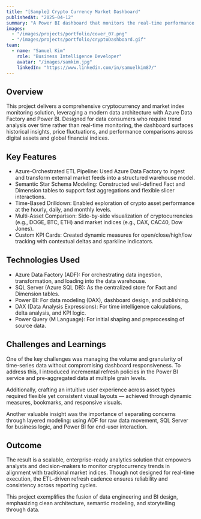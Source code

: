 ```yaml
---
title: "[Sample] Crypto Currency Market Dashboard"
publishedAt: "2025-04-12"
summary: "A Power BI dashboard that monitors the real-time performance of multiple cryptocurrencies and global market indices with historical price trends."
images:
  - "/images/projects/portfolio/cover_07.png"
  - "/images/projects/portfolio/cryptoDashboard.gif"
team:
  - name: "Samuel Kim"
    role: "Business Intelligence Developer"
    avatar: "/images/samkim.jpg"
    linkedIn: "https://www.linkedin.com/in/samuelkim87/"
---
```


## Overview

This project delivers a comprehensive cryptocurrency and market index monitoring solution, leveraging a modern data architecture with Azure Data Factory and Power BI. Designed for data consumers who require trend analysis over time rather than real-time monitoring, the dashboard surfaces historical insights, price fluctuations, and performance comparisons across digital assets and global financial indices.

## Key Features

- Azure-Orchestrated ETL Pipeline: Used Azure Data Factory to ingest and transform external market feeds into a structured warehouse model.
- Semantic Star Schema Modeling: Constructed well-defined Fact and Dimension tables to support fast aggregations and flexible slicer interactions.
- Time-Based Drilldown: Enabled exploration of crypto asset performance at the hourly, daily, and monthly levels.
- Multi-Asset Comparison: Side-by-side visualization of cryptocurrencies (e.g., DOGE, BTC, ETH) and market indices (e.g., DAX, CAC40, Dow Jones).
- Custom KPI Cards: Created dynamic measures for open/close/high/low tracking with contextual deltas and sparkline indicators.

## Technologies Used

- Azure Data Factory (ADF): For orchestrating data ingestion, transformation, and loading into the data warehouse.
- SQL Server (Azure SQL DB): As the centralized store for Fact and Dimension tables.
- Power BI: For data modeling (DAX), dashboard design, and publishing.
- DAX (Data Analysis Expressions): For time intelligence calculations, delta analysis, and KPI logic.
- Power Query (M Language): For initial shaping and preprocessing of source data.

## Challenges and Learnings

One of the key challenges was managing the volume and granularity of time-series data without compromising dashboard responsiveness. To address this, I introduced incremental refresh policies in the Power BI service and pre-aggregated data at multiple grain levels.

Additionally, crafting an intuitive user experience across asset types required flexible yet consistent visual layouts — achieved through dynamic measures, bookmarks, and responsive visuals.

Another valuable insight was the importance of separating concerns through layered modeling: using ADF for raw data movement, SQL Server for business logic, and Power BI for end-user interaction.

## Outcome

The result is a scalable, enterprise-ready analytics solution that empowers analysts and decision-makers to monitor cryptocurrency trends in alignment with traditional market indices. Though not designed for real-time execution, the ETL-driven refresh cadence ensures reliability and consistency across reporting cycles.

This project exemplifies the fusion of data engineering and BI design, emphasizing clean architecture, semantic modeling, and storytelling through data.
